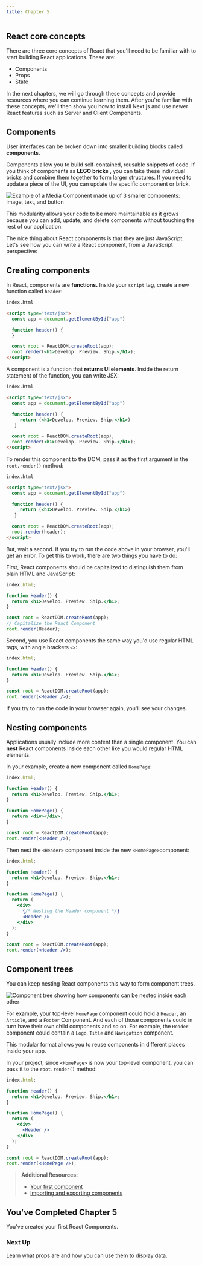 ```yaml
---
title: Chapter 5
---
```


## React core concepts

There are three core concepts of React that you'll need to be familiar with to
start building React applications. These are:

- Components
- Props
- State

In the next chapters, we will go through these concepts and provide resources
where you can continue learning them. After you're familiar with these
concepts, we'll then show you how to install Next.js and use newer React
features such as Server and Client Components.

## Components

User interfaces can be broken down into smaller building blocks called
**components**.

Components allow you to build self-contained, reusable snippets of code. If
you think of components as **LEGO bricks** , you can take these individual
bricks and combine them together to form larger structures. If you need to
update a piece of the UI, you can update the specific component or brick.

![Example of a Media Component made up of 3 smaller components: image, text, and button](/assets/learn-components.png)

This modularity allows your code to be more maintainable as it grows because
you can add, update, and delete components without touching the rest of our
application.

The nice thing about React components is that they are just JavaScript. Let's
see how you can write a React component, from a JavaScript perspective:

## Creating components

In React, components are **functions.** Inside your `script` tag, create a new
function called `header`:

```html
index.html

<script type="text/jsx">
  const app = document.getElementById("app")

  function header() {
  }

  const root = ReactDOM.createRoot(app);
  root.render(<h1>Develop. Preview. Ship.</h1>);
</script>
```

A component is a function that **returns UI elements**. Inside the return
statement of the function, you can write JSX:

```html
index.html

<script type="text/jsx">
  const app = document.getElementById("app")

  function header() {
     return (<h1>Develop. Preview. Ship.</h1>)
   }

  const root = ReactDOM.createRoot(app);
  root.render(<h1>Develop. Preview. Ship.</h1>);
</script>
```

To render this component to the DOM, pass it as the first argument in the
`root.render()` method:

```html
index.html

<script type="text/jsx">
  const app = document.getElementById("app")

  function header() {
     return (<h1>Develop. Preview. Ship.</h1>)
   }

  const root = ReactDOM.createRoot(app);
  root.render(header);
</script>
```

But, wait a second. If you try to run the code above in your browser, you'll
get an error. To get this to work, there are two things you have to do:

First, React components should be capitalized to distinguish them from plain
HTML and JavaScript:

```jsx
index.html;

function Header() {
  return <h1>Develop. Preview. Ship.</h1>;
}

const root = ReactDOM.createRoot(app);
// Capitalize the React Component
root.render(Header);
```

Second, you use React components the same way you'd use regular HTML tags,
with angle brackets `<>`:

```jsx
index.html;

function Header() {
  return <h1>Develop. Preview. Ship.</h1>;
}

const root = ReactDOM.createRoot(app);
root.render(<Header />);
```

If you try to run the code in your browser again, you'll see your changes.

## Nesting components

Applications usually include more content than a single component. You can
**nest** React components inside each other like you would regular HTML
elements.

In your example, create a new component called `HomePage`:

```jsx
index.html;

function Header() {
  return <h1>Develop. Preview. Ship.</h1>;
}

function HomePage() {
  return <div></div>;
}

const root = ReactDOM.createRoot(app);
root.render(<Header />);
```

Then nest the `<Header>` component inside the new `<HomePage>`component:

```jsx
index.html;

function Header() {
  return <h1>Develop. Preview. Ship.</h1>;
}

function HomePage() {
  return (
    <div>
      {/* Nesting the Header component */}
      <Header />
    </div>
  );
}

const root = ReactDOM.createRoot(app);
root.render(<Header />);
```

## Component trees

You can keep nesting React components this way to form component trees.

![Component tree showing how components can be nested inside each other](/assets/learn-component-tree.png)

For example, your top-level `HomePage` component could hold a `Header`, an
`Article`, and a `Footer` Component. And each of those components could in
turn have their own child components and so on. For example, the `Header`
component could contain a `Logo`, `Title` and `Navigation` component.

This modular format allows you to reuse components in different places inside
your app.

In your project, since `<HomePage>` is now your top-level component, you can
pass it to the `root.render()` method:

```jsx
index.html;

function Header() {
  return <h1>Develop. Preview. Ship.</h1>;
}

function HomePage() {
  return (
    <div>
      <Header />
    </div>
  );
}

const root = ReactDOM.createRoot(app);
root.render(<HomePage />);
```

> **Additional Resources:**
>
> - [Your first component](https://react.dev/learn/your-first-component)
> - [Importing and exporting components](https://react.dev/learn/importing-and-exporting-components)

## You've Completed Chapter 5

You've created your first React Components.

### Next Up

Learn what props are and how you can use them to display data.

